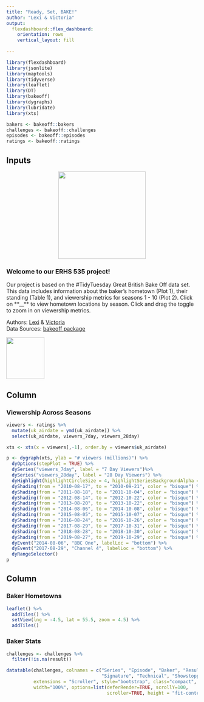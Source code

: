 ```yaml
---
title: "Ready, Set, BAKE!"
author: "Lexi & Victoria"
output: 
  flexdashboard::flex_dashboard:
    orientation: rows
    vertical_layout: fill
     
---
```


```r
library(flexdashboard)
library(jsonlite)
library(maptools)
library(tidyverse)
library(leaflet)
library(DT)
library(bakeoff)
library(dygraphs)
library(lubridate)
library(xts)

bakers <- bakeoff::bakers
challenges <- bakeoff::challenges
episodes <- bakeoff::episodes
ratings <- bakeoff::ratings

```

Inputs {.sidebar}
-----------------------------------------------------------------------
<center>
<img src="https://media.giphy.com/media/LixsZBjJGgPo5RpyQt/giphy.gif" width="230">
</center>

<div align="center">### **Welcome to our ERHS 535 project!**


Our project is based on the #TidyTuesday Great British Bake Off data set. This 
data includes information about the baker's hometown (Plot 1), their 
standing (Table 1), and viewership metrics for seasons 1 - 10 (Plot 2). Click 
on **__** to view hometown locations by season. Click and drag the toggle to 
zoom in on viewership metrics. 


Authors: [Lexi](https://github.com/LKeene) & [Victoria](https://github.com/tashoo)  
Data Sources: [bakeoff package](https://bakeoff.netlify.app/)

<img src="data/bakeoff_logo.png" height="110px" width="100px" />
</div>

Column {data-width=650}
-----------------------------------------------------------------------

### **Viewership Across Seasons**
```r
viewers <- ratings %>% 
  mutate(uk_airdate = ymd(uk_airdate)) %>% 
  select(uk_airdate, viewers_7day, viewers_28day) 

xts <- xts(x = viewers[,-1], order.by = viewers$uk_airdate)

p <- dygraph(xts, ylab = "# viewers (millions)") %>% 
  dyOptions(stepPlot = TRUE) %>% 
  dySeries("viewers_7day", label = "7 Day Viewers")%>%
  dySeries("viewers_28day", label = "28 Day Viewers") %>% 
  dyHighlight(highlightCircleSize = 4, highlightSeriesBackgroundAlpha = 0.5) %>% 
  dyShading(from = "2010-08-17", to = "2010-09-21", color = "bisque") %>% 
  dyShading(from = "2011-08-18", to = "2011-10-04", color = "bisque") %>% 
  dyShading(from = "2012-08-14", to = "2012-10-22", color = "bisque") %>% 
  dyShading(from = "2013-08-20", to = "2013-10-22", color = "bisque") %>% 
  dyShading(from = "2014-08-06", to = "2014-10-08", color = "bisque") %>% 
  dyShading(from = "2015-08-05", to = "2015-10-07", color = "bisque") %>% 
  dyShading(from = "2016-08-24", to = "2016-10-26", color = "bisque") %>% 
  dyShading(from = "2017-08-29", to = "2017-10-31", color = "bisque") %>% 
  dyShading(from = "2018-08-28", to = "2018-10-30", color = "bisque") %>% 
  dyShading(from = "2019-08-27", to = "2019-10-29", color = "bisque") %>% 
  dyEvent("2014-08-06", "BBC One", labelLoc = "bottom") %>% 
  dyEvent("2017-08-29", "Channel 4", labelLoc = "bottom") %>% 
  dyRangeSelector()
p
```

Column {data-width=350}
-----------------------------------------------------------------------
### **Baker Hometowns**

```r
leaflet() %>% 
  addTiles() %>% 
  setView(lng = -4.5, lat = 55.5, zoom = 4.5) %>%
  addTiles() 

```





### **Baker Stats**
```r
challenges <- challenges %>% 
  filter(!is.na(result))

datatable(challenges, colnames = c("Series", "Episode", "Baker", "Result",
                                   "Signature", "Technical", "Showstopper"), 
          extensions = "Scroller", style="bootstrap", class="compact", 
          width="100%", options=list(deferRender=TRUE, scrollY=100, 
                                     scroller=TRUE, height = "fit-content"))

```



